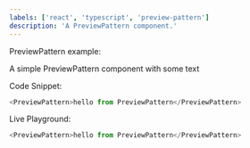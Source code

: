 ```yaml
---
labels: ['react', 'typescript', 'preview-pattern']
description: 'A PreviewPattern component.'
---
```



PreviewPattern example:

A simple PreviewPattern component with some text

Code Snippet:
```js
<PreviewPattern>hello from PreviewPattern</PreviewPattern>
```


Live Playground:
```js live
<PreviewPattern>hello from PreviewPattern</PreviewPattern>
```
